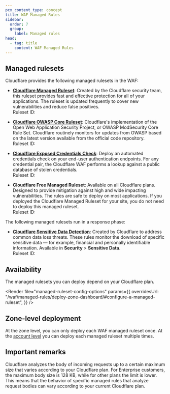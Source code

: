 ```yaml
---
pcx_content_type: concept
title: WAF Managed Rules
sidebar:
  order: 7
  group:
    label: Managed rules
head:
  - tag: title
    content: WAF Managed Rules
---
```



<Render file="waf-managed-rules-intro" product="waf" />

## Managed rulesets

Cloudflare provides the following managed rulesets in the WAF:

- [**Cloudflare Managed Ruleset**](/waf/managed-rules/reference/cloudflare-managed-ruleset/): Created by the Cloudflare security team, this ruleset provides fast and effective protection for all of your applications. The ruleset is updated frequently to cover new vulnerabilities and reduce false positives.<br/>Ruleset ID: <RuleID id="efb7b8c949ac4650a09736fc376e9aee" />

- [**Cloudflare OWASP Core Ruleset**](/waf/managed-rules/reference/owasp-core-ruleset/): Cloudflare's implementation of the Open Web Application Security Project, or OWASP ModSecurity Core Rule Set. Cloudflare routinely monitors for updates from OWASP based on the latest version available from the official code repository.<br/>Ruleset ID: <RuleID id="4814384a9e5d4991b9815dcfc25d2f1f" />

- [**Cloudflare Exposed Credentials Check**](/waf/managed-rules/reference/exposed-credentials-check/): Deploy an automated credentials check on your end-user authentication endpoints. For any credential pair, the Cloudflare WAF performs a lookup against a public database of stolen credentials.<br/>Ruleset ID: <RuleID id="c2e184081120413c86c3ab7e14069605" />

- **Cloudflare Free Managed Ruleset**: Available on all Cloudflare plans. Designed to provide mitigation against high and wide impacting vulnerabilities. The rules are safe to deploy on most applications. If you deployed the Cloudflare Managed Ruleset for your site, you do not need to deploy this managed ruleset.<br/>Ruleset ID: <RuleID id="77454fe2d30c4220b5701f6fdfb893ba" />

The following managed rulesets run in a response phase:

- [**Cloudflare Sensitive Data Detection**](/waf/managed-rules/reference/sensitive-data-detection/): Created by Cloudflare to address common data loss threats. These rules monitor the download of specific sensitive data — for example, financial and personally identifiable information. Available in **Security** > **Sensitive Data**.<br/>Ruleset ID: <RuleID id="e22d83c647c64a3eae91b71b499d988e" />

## Availability

The managed rulesets you can deploy depend on your Cloudflare plan.

<FeatureTable id="security.waf_a_managed_rules" />

<Render
	file="managed-ruleset-config-options"
	params={{
		overridesUrl:
			"/waf/managed-rules/deploy-zone-dashboard/#configure-a-managed-ruleset",
	}}
/>

## Zone-level deployment

At the zone level, you can only deploy each WAF managed ruleset once. At the [account level](/waf/account/managed-rulesets/) you can deploy each managed ruleset multiple times.

## Important remarks

Cloudflare analyzes the body of incoming requests up to a certain maximum size that varies according to your Cloudflare plan. For Enterprise customers, the maximum body size is 128 KB, while for other plans the limit is lower. This means that the behavior of specific managed rules that analyze request bodies can vary according to your current Cloudflare plan.

